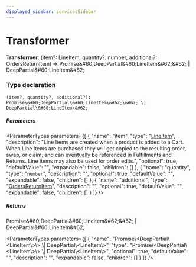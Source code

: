 ```yaml
---
displayed_sidebar: servicesSidebar
---
```



# Transformer

 **Transformer**: (item?: LineItem, quantity?: number, additional?: OrdersReturnItem) => Promise\&#60;DeepPartial\&#60;LineItem\&#62;\&#62; \| DeepPartial\&#60;LineItem\&#62;

### Type declaration

`(item?, quantity?, additional?): Promise\&#60;DeepPartial\&#60;LineItem\&#62;\&#62; \| DeepPartial\&#60;LineItem\&#62;`

##### Parameters

<ParameterTypes parameters={[
  {
    "name": "item",
    "type": "[LineItem](../classes/LineItem.mdx)",
    "description": "Line Items are created when a product is added to a Cart. When Line Items are purchased they will get copied to the resulting order, swap, or claim, and can eventually be referenced in Fulfillments and Returns. Line items may also be used for order edits.",
    "optional": true,
    "defaultValue": "",
    "expandable": false,
    "children": []
  },
  {
    "name": "quantity",
    "type": "`number`",
    "description": "",
    "optional": true,
    "defaultValue": "",
    "expandable": false,
    "children": []
  },
  {
    "name": "additional",
    "type": "[OrdersReturnItem](../classes/OrdersReturnItem.mdx)",
    "description": "",
    "optional": true,
    "defaultValue": "",
    "expandable": false,
    "children": []
  }
]} />

##### Returns

Promise\&#60;DeepPartial\&#60;LineItem\&#62;\&#62; \| DeepPartial\&#60;LineItem\&#62;

<ParameterTypes parameters={[
  {
    "name": "Promise\\&#60;DeepPartial\\&#60;LineItem\\&#62;\\&#62; \\| DeepPartial\\&#60;LineItem\\&#62;",
    "type": "Promise\\&#60;DeepPartial\\&#60;LineItem\\&#62;\\&#62; \\| DeepPartial\\&#60;LineItem\\&#62;",
    "optional": true,
    "defaultValue": "",
    "description": "",
    "expandable": false,
    "children": []
  }
]} />

